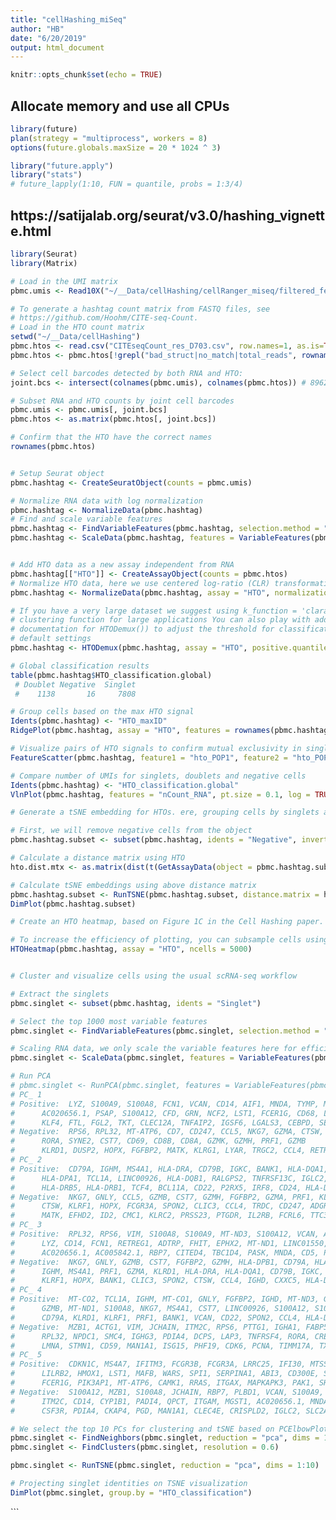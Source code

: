 ```yaml
---
title: "cellHashing_miSeq"
author: "HB"
date: "6/20/2019"
output: html_document
---
```


```r
knitr::opts_chunk$set(echo = TRUE)
```

## Allocate memory  and use all CPUs

```r
library(future)
plan(strategy = "multiprocess", workers = 8)
options(future.globals.maxSize = 20 * 1024 ^ 3)

library("future.apply")
library("stats")
# future_lapply(1:10, FUN = quantile, probs = 1:3/4)
```

#############################################################
## https://satijalab.org/seurat/v3.0/hashing_vignette.html ##
#############################################################

```r
library(Seurat)
library(Matrix)

# Load in the UMI matrix
pbmc.umis <- Read10X("~/__Data/cellHashing/cellRanger_miseq/filtered_feature_bc_matrix/")

# To generate a hashtag count matrix from FASTQ files, see
# https://github.com/Hoohm/CITE-seq-Count.  
# Load in the HTO count matrix
setwd("~/__Data/cellHashing")
pbmc.htos <- read.csv("CITEseqCount_res_D703.csv", row.names=1, as.is=TRUE)
pbmc.htos <- pbmc.htos[!grepl("bad_struct|no_match|total_reads", rownames(pbmc.htos)), ]

# Select cell barcodes detected by both RNA and HTO:
joint.bcs <- intersect(colnames(pbmc.umis), colnames(pbmc.htos)) # 8962

# Subset RNA and HTO counts by joint cell barcodes
pbmc.umis <- pbmc.umis[, joint.bcs]
pbmc.htos <- as.matrix(pbmc.htos[, joint.bcs])

# Confirm that the HTO have the correct names
rownames(pbmc.htos)


# Setup Seurat object
pbmc.hashtag <- CreateSeuratObject(counts = pbmc.umis)

# Normalize RNA data with log normalization
pbmc.hashtag <- NormalizeData(pbmc.hashtag)
# Find and scale variable features
pbmc.hashtag <- FindVariableFeatures(pbmc.hashtag, selection.method = "mean.var.plot")
pbmc.hashtag <- ScaleData(pbmc.hashtag, features = VariableFeatures(pbmc.hashtag))


# Add HTO data as a new assay independent from RNA
pbmc.hashtag[["HTO"]] <- CreateAssayObject(counts = pbmc.htos)
# Normalize HTO data, here we use centered log-ratio (CLR) transformation
pbmc.hashtag <- NormalizeData(pbmc.hashtag, assay = "HTO", normalization.method = "CLR")

# If you have a very large dataset we suggest using k_function = 'clara'. This is a k-medoid
# clustering function for large applications You can also play with additional parameters (see
# documentation for HTODemux()) to adjust the threshold for classification Here we are using the
# default settings
pbmc.hashtag <- HTODemux(pbmc.hashtag, assay = "HTO", positive.quantile = 0.99)

# Global classification results
table(pbmc.hashtag$HTO_classification.global)
 # Doublet Negative  Singlet 
 #    1138       16     7808 

# Group cells based on the max HTO signal
Idents(pbmc.hashtag) <- "HTO_maxID"
RidgePlot(pbmc.hashtag, assay = "HTO", features = rownames(pbmc.hashtag[["HTO"]])[1:2], ncol = 2)

# Visualize pairs of HTO signals to confirm mutual exclusivity in singlets
FeatureScatter(pbmc.hashtag, feature1 = "hto_POP1", feature2 = "hto_POP2")

# Compare number of UMIs for singlets, doublets and negative cells
Idents(pbmc.hashtag) <- "HTO_classification.global"
VlnPlot(pbmc.hashtag, features = "nCount_RNA", pt.size = 0.1, log = TRUE)

# Generate a tSNE embedding for HTOs. ere, grouping cells by singlets and doublets

# First, we will remove negative cells from the object
pbmc.hashtag.subset <- subset(pbmc.hashtag, idents = "Negative", invert = TRUE)

# Calculate a distance matrix using HTO
hto.dist.mtx <- as.matrix(dist(t(GetAssayData(object = pbmc.hashtag.subset, assay = "HTO"))))

# Calculate tSNE embeddings using above distance matrix
pbmc.hashtag.subset <- RunTSNE(pbmc.hashtag.subset, distance.matrix = hto.dist.mtx, perplexity = 100)
DimPlot(pbmc.hashtag.subset)

# Create an HTO heatmap, based on Figure 1C in the Cell Hashing paper.

# To increase the efficiency of plotting, you can subsample cells using the num.cells argument
HTOHeatmap(pbmc.hashtag, assay = "HTO", ncells = 5000)


# Cluster and visualize cells using the usual scRNA-seq workflow

# Extract the singlets
pbmc.singlet <- subset(pbmc.hashtag, idents = "Singlet")

# Select the top 1000 most variable features
pbmc.singlet <- FindVariableFeatures(pbmc.singlet, selection.method = "mean.var.plot")

# Scaling RNA data, we only scale the variable features here for efficiency
pbmc.singlet <- ScaleData(pbmc.singlet, features = VariableFeatures(pbmc.singlet))

# Run PCA
# pbmc.singlet <- RunPCA(pbmc.singlet, features = VariableFeatures(pbmc.singlet))
# PC_ 1 
# Positive:  LYZ, S100A9, S100A8, FCN1, VCAN, CD14, AIF1, MNDA, TYMP, MS4A6A 
# 	   AC020656.1, PSAP, S100A12, CFD, GRN, NCF2, LST1, FCER1G, CD68, LGALS2 
# 	   KLF4, FTL, FGL2, TKT, CLEC12A, TNFAIP2, IGSF6, LGALS3, CEBPD, SERPINA1 
# Negative:  RPS6, RPL32, MT-ATP6, CD7, CD247, CCL5, NKG7, GZMA, CTSW, GNLY 
# 	   RORA, SYNE2, CST7, CD69, CD8B, CD8A, GZMK, GZMH, PRF1, GZMB 
# 	   KLRD1, DUSP2, HOPX, FGFBP2, MATK, KLRG1, LYAR, TRGC2, CCL4, RETREG1 
# PC_ 2 
# Positive:  CD79A, IGHM, MS4A1, HLA-DRA, CD79B, IGKC, BANK1, HLA-DQA1, IGHD, HLA-DPB1 
# 	   HLA-DPA1, TCL1A, LINC00926, HLA-DQB1, RALGPS2, TNFRSF13C, IGLC2, BLK, SPIB, IGLC3 
# 	   HLA-DRB5, HLA-DRB1, TCF4, BCL11A, CD22, P2RX5, IRF8, CD24, HLA-DMB, FAM129C 
# Negative:  NKG7, GNLY, CCL5, GZMB, CST7, GZMH, FGFBP2, GZMA, PRF1, KLRD1 
# 	   CTSW, KLRF1, HOPX, FCGR3A, SPON2, CLIC3, CCL4, TRDC, CD247, ADGRG1 
# 	   MATK, EFHD2, ID2, CMC1, KLRC2, PRSS23, PTGDR, IL2RB, FCRL6, TTC38 
# PC_ 3 
# Positive:  RPL32, RPS6, VIM, S100A8, S100A9, MT-ND3, S100A12, VCAN, AIF1, IL6ST 
# 	   LYZ, CD14, FCN1, RETREG1, ADTRP, FHIT, EPHX2, MT-ND1, LINC01550, CMTM8 
# 	   AC020656.1, AC005842.1, RBP7, CITED4, TBC1D4, PASK, MNDA, CD5, PLBD1, JAML 
# Negative:  NKG7, GNLY, GZMB, CST7, FGFBP2, GZMH, HLA-DPB1, CD79A, HLA-DPA1, CCL5 
# 	   IGHM, MS4A1, PRF1, GZMA, KLRD1, HLA-DRA, HLA-DQA1, CD79B, IGKC, FCGR3A 
# 	   KLRF1, HOPX, BANK1, CLIC3, SPON2, CTSW, CCL4, IGHD, CXXC5, HLA-DQB1 
# PC_ 4 
# Positive:  MT-CO2, TCL1A, IGHM, MT-CO1, GNLY, FGFBP2, IGHD, MT-ND3, GZMH, MT-ATP6 
# 	   GZMB, MT-ND1, S100A8, NKG7, MS4A1, CST7, LINC00926, S100A12, S100A9, CCL5 
# 	   CD79A, KLRD1, KLRF1, PRF1, BANK1, VCAN, CD22, SPON2, CCL4, HLA-DRA 
# Negative:  MZB1, ACTG1, VIM, JCHAIN, ITM2C, RPS6, PTTG1, IGHA1, FABP5, FUT7 
# 	   RPL32, NPDC1, SMC4, IGHG3, PDIA4, DCPS, LAP3, TNFRSF4, RORA, CRELD2 
# 	   LMNA, STMN1, CD59, MAN1A1, ISG15, PHF19, CDK6, PCNA, TIMM17A, TXNDC15 
# PC_ 5 
# Positive:  CDKN1C, MS4A7, IFITM3, FCGR3B, FCGR3A, LRRC25, IFI30, MTSS1, PILRA, CSF1R 
# 	   LILRB2, HMOX1, LST1, MAFB, WARS, SPI1, SERPINA1, ABI3, CD300E, SLC2A6 
# 	   FCER1G, PIK3AP1, MT-ATP6, CAMK1, RRAS, ITGAX, MAPKAPK3, PAK1, SH2D3C, C15orf39 
# Negative:  S100A12, MZB1, S100A8, JCHAIN, RBP7, PLBD1, VCAN, S100A9, IGHA1, CES1 
# 	   ITM2C, CD14, CYP1B1, PADI4, QPCT, ITGAM, MGST1, AC020656.1, MNDA, CSTA 
# 	   CSF3R, PDIA4, CKAP4, PGD, MAN1A1, CLEC4E, CRISPLD2, IGLC2, SLC2A3, NCF1 

# We select the top 10 PCs for clustering and tSNE based on PCElbowPlot
pbmc.singlet <- FindNeighbors(pbmc.singlet, reduction = "pca", dims = 1:10)
pbmc.singlet <- FindClusters(pbmc.singlet, resolution = 0.6)

pbmc.singlet <- RunTSNE(pbmc.singlet, reduction = "pca", dims = 1:10)

# Projecting singlet identities on TSNE visualization
DimPlot(pbmc.singlet, group.by = "HTO_classification")


```


```